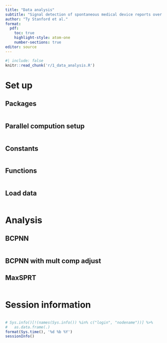 ```yaml
---
title: "Data analysis"
subtitle: "Signal detection of spontaneous medical device reports over time"
author: "Ty Stanford et al."
format: 
  pdf:
    toc: true
    highlight-style: atom-one
    number-sections: true
editor: source
---
```



<!-- highlight-style supported themes: arrow, pygments, tango, espresso, zenburn, kate, monochrome, breezedark, haddock, atom-one, ayu, breeze, dracula, github, gruvbox, monokai, nord, oblivion, printing, radical, solarized, and vim. -->


```R
#| include: false
knitr::read_chunk('r/1_data_analysis.R')
```


\newpage

# Set up

## Packages


```R
```

## Parallel compution setup


```R
```

## Constants


```R
```

## Functions


```R
```

## Load data


```R
```

\newpage


# Analysis


## BCPNN


```R
```

## BCPNN with mult comp adjust


## MaxSPRT



```R
```



\newpage

# Session information

```R
```


```R
# Sys.info()[!(names(Sys.info()) %in% c("login", "nodename"))] %>% 
#   as.data.frame(.)
format(Sys.time(), '%d %b %Y')
sessionInfo()
```





